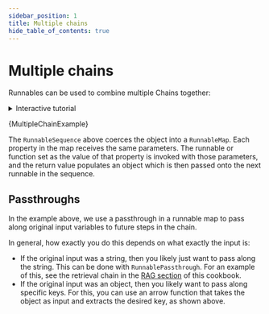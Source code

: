```yaml
---
sidebar_position: 1
title: Multiple chains
hide_table_of_contents: true
---
```


# Multiple chains

Runnables can be used to combine multiple Chains together:

<details>
  <summary>Interactive tutorial</summary>
  The screencast below interactively walks through a simple prompt template + LLM
  chain. You can update and run the code as it's being written in the video!
  <iframe
    src="https://scrimba.com/scrim/co14344c29595bfb29c41f12a?embed=langchain,mini-header"
    width="100%"
    height="600px"
  ></iframe>
</details>



<CodeBlock language="typescript">{MultipleChainExample}</CodeBlock>

The `RunnableSequence` above coerces the object into a `RunnableMap`.
Each property in the map receives the same parameters. The runnable or function set as the value of that property
is invoked with those parameters, and the return value populates an object which is then passed onto the next runnable in the sequence.

## Passthroughs

In the example above, we use a passthrough in a runnable map to pass along original input variables to future steps in the chain.

In general, how exactly you do this depends on what exactly the input is:

- If the original input was a string, then you likely just want to pass along the string. This can be done with `RunnablePassthrough`. For an example of this, see the retrieval chain in the [RAG section](/docs/expression_language/cookbook/retrieval) of this cookbook.
- If the original input was an object, then you likely want to pass along specific keys. For this, you can use an arrow function that takes the object as input and extracts the desired key, as shown above.
